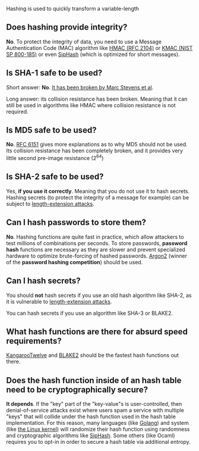Hashing is used to quickly transform a variable-length 

== Does hashing provide integrity? ==

'''No'''. To protect the integrity of data, you need to use a Message Authentication Code (MAC) algorithm like <a href="https://tools.ietf.org/html/rfc2104">HMAC (RFC 2104)</a> or <a href="https://nvlpubs.nist.gov/nistpubs/SpecialPublications/NIST.SP.800-185.pdf">KMAC (NIST SP 800-185)</a> or even <a href="https://131002.net/siphash/">SipHash</a> (which is optimized for short messages).

== Is SHA-1 safe to be used? ==

Short answer: '''No'''. <a href="https://shattered.io/">It has been broken by Marc Stevens et al</a>.

Long answer: its collision resistance has been broken. Meaning that it can still be used in algorithms like HMAC where collision resistance is not required.

== Is MD5 safe to be used? ==

'''No'''. <a href="https://tools.ietf.org/html/rfc6151">RFC 6151</a> gives more explanations as to why MD5 should not be used. Its collision resistance has been completely broken, and it provides very little second pre-image resistance (2<sup>64</sup>)

== Is SHA-2 safe to be used? ==

Yes, '''if you use it correctly'''. Meaning that you do not use it to hash secrets. Hashing secrets (to protect the integrity of a message for example) can be subject to <a href="https://en.wikipedia.org/wiki/Length_extension_attack">length-extension attacks</a>.

== Can I hash passwords to store them? ==

'''No'''. Hashing functions are quite fast in practice, which allow attackers to test millions of combinations per seconds. To store passwords, '''password hash''' functions are necessary as they are slower and prevent specialized hardware to optimize brute-forcing of hashed passwords. <a href="https://password-hashing.net/">Argon2</a> (winner of the '''password hashing competition''') should be used.

== Can I hash secrets? ==

You should '''not''' hash secrets if you use an old hash algorithm like SHA-2, as it is vulnerable to <a href="https://en.wikipedia.org/wiki/Length_extension_attack">length-extension attacks</a>.

You can hash secrets if you use an algorithm like SHA-3 or BLAKE2.

== What hash functions are there for absurd speed requirements? ==

<a href="https://eprint.iacr.org/2016/770">KangarooTwelve</a> and <a href="https://blake2.net/">BLAKE2</a> should be the fastest hash functions out there.

== Does the hash function inside of an hash table need to be cryptographically secure? ==

'''It depends'''. If the "key" part of the "key-value"s is user-controlled, then denial-of-service attacks exist where users spam a service with multiple "keys" that will collide under the hash function used in the hash table implementation. For this reason, many languages (like <a href="https://github.com/golang/go/blob/df2bb9817b2184256886d9d9458753b2273c202d/src/runtime/map.go#L122">Golang</a>) and system (like <a href="https://lwn.net/Articles/711167/">the Linux kernel</a>) will randomize their hash function using randomness and cryptographic algorithms like <a href="https://131002.net/siphash/">SipHash</a>. Some others (like Ocaml) requires you to opt-in in order to secure a hash table via additional entropy.
